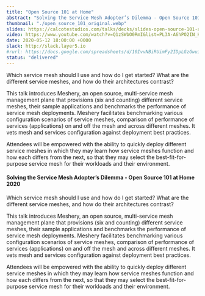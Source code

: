 ---
title: "Open Source 101 at Home"
abstract: "Solving the Service Mesh Adopter’s Dilemma - Open Source 101 at Home 2020"
thumbnail: "./open_source_101_original.webp"
slides: https://calcotestudios.com/talks/decks/slides-open-source-101-at-home-solving-the-service-mesh-adopters-dilemma.html
video: https://www.youtube.com/watch?v=Q1zSWbO0RmI&list=PL3A-A6hPO2IN_HSU0pSfijBboiHggs5mC&index=2&t=0s
date: 2020-05-12 18:00:00 +0000
slack: http://slack.layer5.io
#rurl: https://docs.google.com/spreadsheets/d/10IvvNBiRUimFy2IDpLGzGwuiiVl3vFstN7Bx8fJDB0c/edit?usp=sharing
status: "delivered"
---

Which service mesh should I use and how do I get started? What are the different service meshes, and how do their architectures contrast?

This talk introduces Meshery, an open source, multi-service mesh management plane that provisions (six and counting) different service meshes, their sample applications and benchmarks the performance of service mesh deployments. Meshery facilitates benchmarking various configuration scenarios of service meshes, comparison of performance of services (applications) on and off the mesh and across different meshes. It vets mesh and services configuration against deployment best practices.

Attendees will be empowered with the ability to quickly deploy different service meshes in which they may learn how service meshes function and how each differs from the next, so that they may select the best-fit-for-purpose service mesh for their workloads and their environment.

#### Solving the Service Mesh Adopter’s Dilemma - Open Source 101 at Home 2020

Which service mesh should I use and how do I get started? What are the different service meshes, and how do their architectures contrast?

This talk introduces Meshery, an open source, multi-service mesh management plane that provisions (six and counting) different service meshes, their sample applications and benchmarks the performance of service mesh deployments. Meshery facilitates benchmarking various configuration scenarios of service meshes, comparison of performance of services (applications) on and off the mesh and across different meshes. It vets mesh and services configuration against deployment best practices.

Attendees will be empowered with the ability to quickly deploy different service meshes in which they may learn how service meshes function and how each differs from the next, so that they may select the best-fit-for-purpose service mesh for their workloads and their environment.
